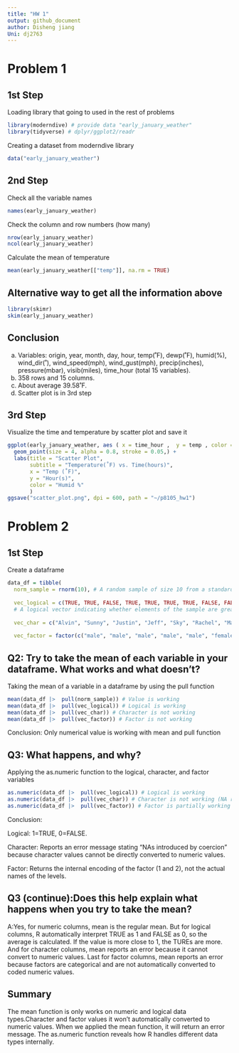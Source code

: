 ```yaml
---
title: "HW 1"
output: github_document
author: Disheng jiang
Uni: dj2763
---
```


# Problem 1
## 1st Step

Loading library that going to used in the rest of problems
```r
library(moderndive) # provide data "early_january_weather"
library(tidyverse) # dplyr/ggplot2/readr
```

Creating a dataset from moderndive library
```r
data("early_january_weather")
```

## 2nd Step

Check all the variable names
```r
names(early_january_weather)
```

Check the column and row numbers (how many)
```r
nrow(early_january_weather)
ncol(early_january_weather)
```

Calculate the mean of temperature
```r
mean(early_january_weather[["temp"]], na.rm = TRUE)
```

## Alternative way to get all the information above

```r
library(skimr)
skim(early_january_weather)
```

## Conclusion

a. Variables: origin, year, month, day, hour, temp(˚F), dewp(˚F), humid(%), wind_dir(˚), wind_speed(mph), wind_gust(mph), precip(inches), pressure(mbar), visib(miles), time_hour (total 15 variables).
b. 358 rows and 15 columns.
c. About average 39.58˚F.
d. Scatter plot is in 3rd step

## 3rd Step

Visualize the time and temperature by scatter plot and save it
```r
ggplot(early_january_weather, aes ( x = time_hour ,  y = temp , color = humid )) +
  geom_point(size = 4, alpha = 0.8, stroke = 0.05,) +
  labs(title = "Scatter Plot",
       subtitle = "Temperature(˚F) vs. Time(hours)",
       x = "Temp (˚F)",
       y = "Hour(s)",
       color = "Humid %"
       ) 
ggsave("scatter_plot.png", dpi = 600, path = "~/p8105_hw1")
```

# Problem 2
## 1st Step
Create a dataframe

```r
data_df = tibble(
  norm_sample = rnorm(10), # A random sample of size 10 from a standard Normal distribution
  
  vec_logical = c(TRUE, TRUE, FALSE, TRUE, TRUE, TRUE, TRUE, FALSE, FALSE, FALSE), 
  # A logical vector indicating whether elements of the sample are greater than 0
  
  vec_char = c("Alvin", "Sunny", "Justin", "Jeff", "Sky", "Rachel", "Maria", "Susan", "Jordan", "Morgan"), # A character vector of length 10
  
  vec_factor = factor(c("male", "male", "male", "male", "male", "female", "female", "female", "male", "female"))) # A factor vector of length 10, with 3 different factor “levels”
```

## Q2: Try to take the mean of each variable in your dataframe. What works and what doesn’t?

Taking the mean of a variable in a dataframe by using the pull function
```r
mean(data_df |>  pull(norm_sample)) # Value is working
mean(data_df |>  pull(vec_logical)) # Logical is working
mean(data_df |>  pull(vec_char)) # Character is not working
mean(data_df |>  pull(vec_factor)) # Factor is not working
```
Conclusion: Only numerical value is working with mean and pull function

## Q3: What happens, and why? 

Applying the as.numeric function to the logical, character, and factor variables
```r
as.numeric(data_df |>  pull(vec_logical)) # Logical is working
as.numeric(data_df |>  pull(vec_char)) # Character is not working (NA returns)
as.numeric(data_df |>  pull(vec_factor)) # Factor is partially working (return internal encoding)
```
Conclusion:

Logical: 1=TRUE, 0=FALSE.

Character: Reports an error message stating "NAs introduced by coercion" because character values cannot be directly converted to numeric values.

Factor: Returns the internal encoding of the factor (1 and 2), not the actual names of the levels.

## Q3 (continue):Does this help explain what happens when you try to take the mean?

A:Yes, for numeric columns, mean is the regular mean. But for logical columns, R automatically interpret TRUE as 1 and FALSE as 0, so the average is calculated. If the value is more close to 1, the TUREs are more. And for character columns, mean reports an error because it cannot convert to numeric values. Last for factor columns, mean reports an error because factors are categorical and are not automatically converted to coded numeric values.

## Summary

The mean function is only works on numeric and logical data types.Character and factor values it won't automatically converted to numeric values. When we applied the mean function, it will return an error message. The as.numeric function reveals how R handles different data types internally.






